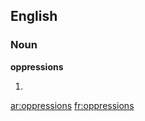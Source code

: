 ==English==

===Noun===
'''oppressions'''

# {{plural of|[[oppression]]}}

[[ar:oppressions]]
[[fr:oppressions]]